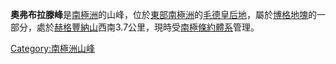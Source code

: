 {{coord|72|47|S|3|44|W|display=title}}

'''奧弗布拉滕峰'''是[[南極洲|南極洲]]的山峰，位於[[東部南極洲|東部南極洲]]的[[毛德皇后地|毛德皇后地]]，屬於[[博格地塊|博格地塊]]的一部分，處於[[赫格豐納山|赫格豐納山]]西南3.7公里，現時受[[南極條約體系|南極條約體系]]管理。

{{Antarctica-geo-stub}}
[[Category:南極洲山峰|Category:南極洲山峰]]